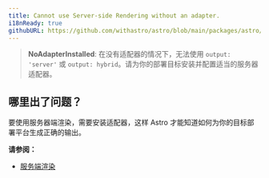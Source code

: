 ```yaml
---
title: Cannot use Server-side Rendering without an adapter.
i18nReady: true
githubURL: https://github.com/withastro/astro/blob/main/packages/astro/src/core/errors/errors-data.ts
---
```


> **NoAdapterInstalled**: 在没有适配器的情况下，无法使用 `output: 'server'` 或 `output: hybrid`。请为你的部署目标安装并配置适当的服务器适配器。

## 哪里出了问题？

要使用服务器端渲染，需要安装适配器，这样 Astro 才能知道如何为你的目标部署平台生成正确的输出。

**请参阅：**

- [服务端渲染](/zh-cn/guides/server-side-rendering/)

